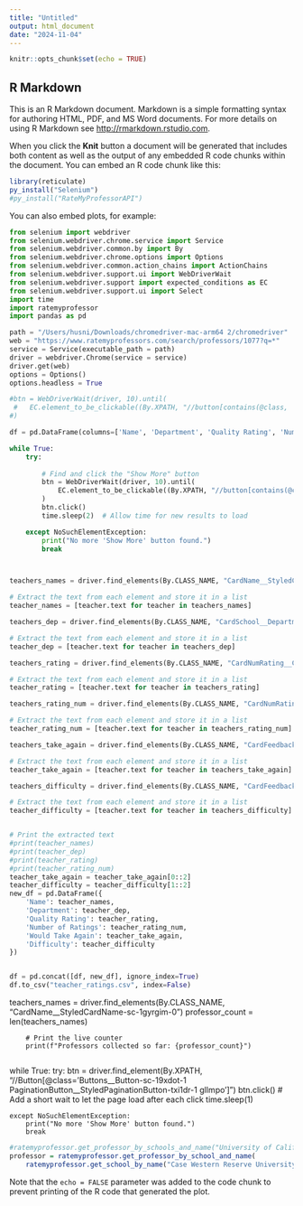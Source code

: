 ```yaml
---
title: "Untitled"
output: html_document
date: "2024-11-04"
---
```


```r
knitr::opts_chunk$set(echo = TRUE)
```

## R Markdown

This is an R Markdown document. Markdown is a simple formatting syntax for authoring HTML, PDF, and MS Word documents. For more details on using R Markdown see <http://rmarkdown.rstudio.com>.

When you click the **Knit** button a document will be generated that includes both content as well as the output of any embedded R code chunks within the document. You can embed an R code chunk like this:

```r
library(reticulate)
py_install("Selenium")
#py_install("RateMyProfessorAPI")

```


You can also embed plots, for example:

```python
from selenium import webdriver
from selenium.webdriver.chrome.service import Service
from selenium.webdriver.common.by import By
from selenium.webdriver.chrome.options import Options
from selenium.webdriver.common.action_chains import ActionChains
from selenium.webdriver.support.ui import WebDriverWait
from selenium.webdriver.support import expected_conditions as EC
from selenium.webdriver.support.ui import Select
import time
import ratemyprofessor
import pandas as pd
```

```python
path = "/Users/husni/Downloads/chromedriver-mac-arm64 2/chromedriver"
web = "https://www.ratemyprofessors.com/search/professors/1077?q=*"
service = Service(executable_path = path)
driver = webdriver.Chrome(service = service)
driver.get(web)
options = Options()
options.headless = True

#btn = WebDriverWait(driver, 10).until(
 #   EC.element_to_be_clickable((By.XPATH, "//button[contains(@class, 'PaginationButton')]"))
#)

```



```python

df = pd.DataFrame(columns=['Name', 'Department', 'Quality Rating', 'Number of Ratings', 'Would Take Again', 'Difficulty'])
```

```python

while True:
    try:
        
        # Find and click the "Show More" button
        btn = WebDriverWait(driver, 10).until(
            EC.element_to_be_clickable((By.XPATH, "//button[contains(@class, 'PaginationButton')]"))
        )
        btn.click()
        time.sleep(2)  # Allow time for new results to load

    except NoSuchElementException:
        print("No more 'Show More' button found.")
        break




```


```python
teachers_names = driver.find_elements(By.CLASS_NAME, "CardName__StyledCardName-sc-1gyrgim-0")

# Extract the text from each element and store it in a list
teacher_names = [teacher.text for teacher in teachers_names]

teachers_dep = driver.find_elements(By.CLASS_NAME, "CardSchool__Department-sc-19lmz2k-0")

# Extract the text from each element and store it in a list
teacher_dep = [teacher.text for teacher in teachers_dep]

teachers_rating = driver.find_elements(By.CLASS_NAME, "CardNumRating__CardNumRatingNumber-sc-17t4b9u-2")

# Extract the text from each element and store it in a list
teacher_rating = [teacher.text for teacher in teachers_rating]

teachers_rating_num = driver.find_elements(By.CLASS_NAME, "CardNumRating__CardNumRatingCount-sc-17t4b9u-3")

# Extract the text from each element and store it in a list
teacher_rating_num = [teacher.text for teacher in teachers_rating_num]

teachers_take_again = driver.find_elements(By.CLASS_NAME, "CardFeedback__CardFeedbackNumber-lq6nix-2")

# Extract the text from each element and store it in a list
teacher_take_again = [teacher.text for teacher in teachers_take_again]

teachers_difficulty = driver.find_elements(By.CLASS_NAME, "CardFeedback__CardFeedbackNumber-lq6nix-2")

# Extract the text from each element and store it in a list
teacher_difficulty = [teacher.text for teacher in teachers_difficulty]


# Print the extracted text
#print(teacher_names)
#print(teacher_dep)
#print(teacher_rating)
#print(teacher_rating_num)
teacher_take_again = teacher_take_again[0::2]
teacher_difficulty = teacher_difficulty[1::2]
new_df = pd.DataFrame({
    'Name': teacher_names,
    'Department': teacher_dep,
    'Quality Rating': teacher_rating,
    'Number of Ratings': teacher_rating_num,
    'Would Take Again': teacher_take_again,
    'Difficulty': teacher_difficulty
})


df = pd.concat([df, new_df], ignore_index=True)
df.to_csv("teacher_ratings.csv", index=False)
```

teachers_names = driver.find_elements(By.CLASS_NAME, "CardName__StyledCardName-sc-1gyrgim-0")
        professor_count = len(teachers_names)
        
        # Print the live counter
        print(f"Professors collected so far: {professor_count}")
        
while True:
    try:
        btn = driver.find_element(By.XPATH, "//Button[@class='Buttons__Button-sc-19xdot-1 PaginationButton__StyledPaginationButton-txi1dr-1 glImpo']")
        btn.click()
        # Add a short wait to let the page load after each click
        time.sleep(1)
        
    except NoSuchElementException:
        print("No more 'Show More' button found.")
        break












```r
#ratemyprofessor.get_professor_by_schools_and_name("University of California Santa Barbara", "Dawn Holmes") 
professor = ratemyprofessor.get_professor_by_school_and_name(
    ratemyprofessor.get_school_by_name("Case Western Reserve University"), "Connamacher")
```


Note that the `echo = FALSE` parameter was added to the code chunk to prevent printing of the R code that generated the plot.
